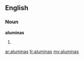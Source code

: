 ==English==

===Noun===
'''aluminas'''

# {{plural of|[[alumina]]}}

[[ar:aluminas]]
[[fr:aluminas]]
[[my:aluminas]]